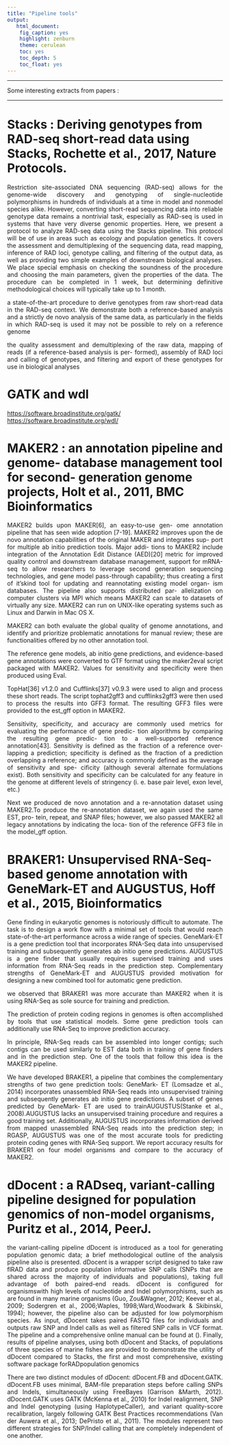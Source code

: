 ```yaml
---
title: "Pipeline tools"
output:
   html_document: 
    fig_caption: yes
    highlight: zenburn
    theme: cerulean
    toc: yes
    toc_depth: 5
    toc_float: yes
---
```


* * * * *

Some interesting extracts from papers :

* * * * *

# Stacks : Deriving genotypes from RAD-seq short-read data using Stacks, Rochette et al., 2017, Nature Protocols.

<p style="text-align:justify";>Restriction site-associated DNA sequencing (RAD-seq) allows for the genome-wide discovery and genotyping of single-nucleotide polymorphisms in hundreds of individuals at a time in model and nonmodel species alike. However, converting short-read sequencing data into reliable genotype data remains a nontrivial task, especially as RAD-seq is used in systems that have very diverse genomic properties. Here, we present a protocol to analyze RAD-seq data using the Stacks pipeline. This protocol will be of use in areas such as ecology and population genetics. It covers the assessment and demultiplexing of the sequencing data, read mapping, inference of RAD loci, genotype calling, and filtering of the output data, as well as providing two simple examples of downstream biological analyses. We place special emphasis on checking the soundness of the procedure and choosing the main parameters, given the properties of the data. The procedure can be completed in 1 week, but determining definitive methodological choices will typically take up to 1 month.</p>

<p style="text-align:justify";>a state-of-the-art procedure to derive genotypes from raw short-read data in the RAD-seq context. We demonstrate both a reference-based analysis and a strictly de novo analysis of the same data, as particularly in the fields in which RAD-seq is used it may not be possible to rely on a reference genome</p>

<p style="text-align:justify";>the quality assessment and demultiplexing of the
raw data, mapping of reads (if a reference-based analysis is per- formed), assembly of RAD loci and calling of genotypes, and filtering and export of these genotypes for use in biological analyses</p>

# GATK and wdl

<https://software.broadinstitute.org/gatk/> 
<https://software.broadinstitute.org/wdl/>

# MAKER2 : an annotation pipeline and genome- database management tool for second- generation genome projects, Holt et al., 2011, BMC Bioinformatics

<p style="text-align:justify";>MAKER2 builds upon MAKER[6], an easy-to-use gen-
ome annotation pipeline that has seen wide adoption [7-19]. MAKER2 improves upon the de novo annotation capabilities of the original MAKER and integrates sup- port for multiple ab initio prediction tools. Major addi- tions to MAKER2 include integration of the Annotation Edit Distance (AED)[20] metric for improved quality control and downstream database management, support for mRNA-seq to allow researchers to leverage second generation sequencing technologies, and gene model pass-through capability; thus creating a first of it’skind tool for updating and reannotating existing model organ- ism databases. The pipeline also supports distributed par- allelization on computer clusters via MPI which means MAKER2 can scale to datasets of virtually any size. MAKER2 can run on UNIX-like operating systems such as Linux and Darwin in Mac OS X.</p>

<p style="text-align:justify";>MAKER2 can both evaluate the global quality of genome annotations, and identify and prioritize problematic annotations for manual review; these are functionalities offered by no other annotation tool.</p>

<p style="text-align:justify";>The reference gene models, ab initio gene predictions,
and evidence-based gene annotations were converted to GTF format using the maker2eval script packaged with MAKER2. Values for sensitivity and specificity were then produced using Eval.</p>

<p style="text-align:justify";>TopHat[36] v1.2.0 and Cufflinks[37] v0.9.3 were used to align and process these short reads. The script tophat2gff3 and cufflinks2gff3 were then used to process the results into GFF3 format. The resulting GFF3 files were provided to the est_gff option in MAKER2.</p>

<p style="text-align:justify";>Sensitivity, specificity, and accuracy are commonly used metrics for evaluating the performance of gene predic- tion algorithms by comparing the resulting gene predic- tion to a well-supported reference annotation[43]. Sensitivity is defined as the fraction of a reference over- lapping a prediction; specificity is defined as the fraction of a prediction overlapping a reference; and accuracy is commonly defined as the average of sensitivity and spe- cificity (although several alternate formulations exist). Both sensitivity and specificity can be calculated for any feature in the genome at different levels of stringency (i. e. base pair level, exon level, etc.)</p>

<p style="text-align:justify";>Next we produced de novo annotation and a re-annotation dataset using MAKER2.To produce the re-annotation dataset, we again used the same EST, pro- tein, repeat, and SNAP files; however, we also passed MAKER2 all legacy annotations by indicating the loca- tion of the reference GFF3 file in the model_gff option.</p>

# BRAKER1: Unsupervised RNA-Seq-based genome annotation with GeneMark-ET and AUGUSTUS, Hoff et al., 2015, Bioinformatics

<p style="text-align:justify";>Gene finding in eukaryotic genomes is notoriously difficult to automate. The task is to design a work flow with a minimal set of tools that would reach state-of-the-art performance across a wide range of species. GeneMark-ET is a gene prediction tool that incorporates RNA-Seq data into unsupervised training and subsequently generates ab initio gene predictions. AUGUSTUS is a gene finder that usually requires supervised training and uses information from RNA-Seq reads in the prediction step. Complementary strengths of GeneMark-ET and AUGUSTUS provided motivation for designing a new combined tool for automatic gene prediction.</p>

<p style="text-align:justify";>we observed that BRAKER1 was more accurate than MAKER2 when it is using RNA-Seq as sole source for training and prediction.</p>

<p style="text-align:justify";>The prediction of protein coding regions in genomes is often accomplished by tools that use statistical models. Some gene prediction tools can additionally use RNA-Seq to improve prediction accuracy.</p>

<p style="text-align:justify";>In principle, RNA-Seq reads can be assembled into longer contigs; such contigs can be used similarly to EST data both in training of gene finders and in the prediction step. One of the tools that follow this idea is the MAKER2 pipeline.</p>

<p style="text-align:justify";>We have developed BRAKER1, a pipeline that combines the complementary strengths of two gene prediction tools: GeneMark- ET (Lomsadze et al., 2014) incorporates unassembled RNA-Seq reads into unsupervised training and subsequently generates ab initio gene predictions. A subset of genes predicted by GeneMark- ET are used to trainAUGUSTUS(Stanke et al., 2008).AUGUSTUS lacks an unsupervised training procedure and requires a good training set. Additionally, AUGUSTUS incorporates information derived from mapped unassembled RNA-Seq reads into the prediction step; in RGASP, AUGUSTUS was one of the most accurate tools for predicting protein coding genes with RNA-Seq support. We report accuracy results for BRAKER1 on four model organisms and compare to the accuracy of MAKER2.</p>


# dDocent : a RADseq, variant-calling pipeline designed for population genomics of non-model organisms, Puritz et al., 2014, PeerJ.

<p style="text-align:justify";>the variant-calling pipeline dDocent is introduced as a tool for generating population genomic data; a brief methodological outline of the analysis pipeline also is presented. dDocent is a wrapper script designed to take raw flRAD data and produce population informative SNP calls (SNPs that are shared across the majority of individuals and populations), taking full advantage of both paired-end reads. dDocent is configured for organismswith high levels of nucleotide and Indel polymorphisms, such as are found in many marine organisms (Guo, Zou&Wagner, 2012; Keever et al., 2009; Sodergren et al., 2006;Waples, 1998;Ward,Woodwark & Skibinski, 1994); however, the pipeline also can be adjusted for low polymorphism species. As input, dDocent takes paired FASTQ files for individuals and outputs raw SNP and Indel calls as well as filtered SNP calls in VCF format. The pipeline and a comprehensive online manual can be found at (<http://dDocent.wordpress.com>). Finally, results of pipeline analyses, using both dDocent and Stacks, of populations of three species of marine fishes are provided to demonstrate the utility of dDocent compared to Stacks, the first and most comprehensive, existing software package forRADpopulation genomics</p>

<p style="text-align:justify";>There are two distinct modules of dDocent: dDocent.FB and dDocent.GATK. dDocent.FB uses minimal, BAM-file preparation steps before calling SNPs and Indels, simultaneously using FreeBayes (Garrison &Marth, 2012). dDocent.GATK uses GATK (McKenna et al., 2010) for Indel realignment, SNP and Indel genotyping (using HaplotypeCaller), and variant quality-score recalibration, largely following GATK Best Practices recommendations (Van der Auwera et al., 2013; DePristo et al., 2011). The modules represent two different strategies for SNP/Indel calling that are completely independent of one another.</p>
